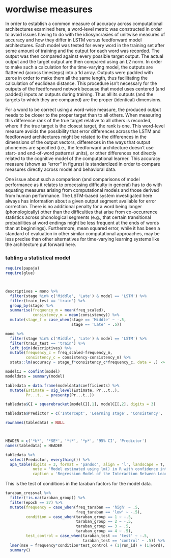 # wordwise measures
In order to establish a common measure of accuracy across computational architectures examined here, a word-level metric was constructed in order to avoid issues having to do with the idiosyncrasies of unitwise measures of accuracy and how they differ in LSTM versus feedforward model architectures. Each model was tested for every word in the training set after some amount of training and the output for each word was recorded. The output was then compared against every possible target output. The actual output and the target output are then compared using an L2 norm. In order to make such a calculation for the time-varying model, the outputs are flattened (across timesteps) into a 1d array. Outputs were padded with zeros in order to make them all the same length, thus facilitating the calculation of euclidean distance. This procedure isn't necessary for the outputs of the feedforward network because that model uses centered (and padded) inputs an outputs during training. Thus all its outputs (and the targets to which they are compared) are the proper (identical) dimensions.

For a word to be correct using a word-wise measure, the produced output needs to be closer to the proper target than to all others. When measuring this difference rank of the true target relative to all others is recorded, where if the true target is the closest target, the rank is one. This word-level measure avoids the possibility that error differences across the LSTM and feedforward architectures might be related to the differences in the dimensions of the output vectors, differences in the ways that output phonemes are specified (i.e., the feedforward architecture doesn't use start- and end-of-word patterns/ units), or other differences not directly related to the cognitive model of the computational learner. This accuracy measure (shown as "error" in figures) is standardized in order to compare measures directly across model and behavioral data.



One issue about such a comparison (and comparisons of model performance as it relates to processing difficulty in general) has to do with equating measures arising from computational models and those derived from human performance. The LSTM-based system investigated here always has information about a given output segment available for error correction. There is no additional penalty for a word being longer (phonologically) other than the difficulties that arise from co-occurrence statistics across phonological segments (e.g., that certain transitional probabilities at word endings might be less frequent at the ends of words than at beginnings). Furthermore, mean squared error, while it has been a standard of evaluation in other similar computational approaches, may be less precise than other alternatives for time-varying learning systems like the architecture put forward here.






### tabling a statistical model
```r

require(papaja)
require(glue)



descriptives = mono %>% 
  filter(stage %in% c('Middle', 'Late') & model == 'LSTM') %>%
  filter(train_test == 'train') %>% 
  group_by(stage) %>% 
  summarise(frequency_m = mean(freq_scaled),
            consistency_m = mean(consistency)) %>% 
  mutate(stage_f = case_when(stage == 'Middle' ~ -.5,
                             stage == 'Late' ~ .5))

mono %>% 
  filter(stage %in% c('Middle', 'Late') & model == 'LSTM') %>%
  filter(train_test == 'train') %>% 
  left_join(descriptives) %>% 
  mutate(frequency_c = freq_scaled-frequency_m,
         consistency_c = consistency-consistency_m) %>% 
  stats::lm(accuracy ~ stage_f*consistency_c*frequency_c, data = .) -> model

modelCI = confint(model)
modeldata = summary(model)

tabledata = data.frame(modeldata$coefficients) %>% 
  mutate(Estimate = sig_level(Estimate, Pr...t..),
         Pr...t.. = presentp(Pr...t..))

tabledata$CI = squarebracket(modelCI[,1], modelCI[,2], digits = 3)

tabledata$Predictor = c('Intercept', 'Learning stage', 'Consistency', 'Frequency', 'Learn stg x consist', 'Learn stg x freq', 'Consistency x frequency', 'Learn stg x consist x freq')

rownames(tabledata) = NULL



HEADER = c('*b*', '*SE*', '*t*', '*p*', '95% CI', 'Predictor')
names(tabledata) = HEADER

tabledata %>% 
  select(Predictor, everything()) %>% 
  apa_table(digits = 3, format = 'pandoc', align = 'l', landscape = T,
            note = 'Model estimated using lm() in R with confidence intervals estimated using confint(), both methods from the native R stats package [@R2021]. Bold parameter estimates indicate significant *p*-values below the alpha threshold of .05.',
            caption = 'Regression Model of the Interaction Between Learning Stage, Word (Body-Rime) Consistency, and Word Frequency on Mean Squared Error')


```


This is the test of conditions in the taraban factors for the model data.

```r

taraban_crossval %>% 
  filter(!is.na(taraban_group)) %>% 
  filter(epoch == 27) %>% 
  mutate(frequency = case_when(freq_taraban == 'high' ~ .5,
                               freq_taraban == 'low' ~ -.5),
         condition = case_when(taraban_group == 1 ~ -.5,
                               taraban_group == 2 ~ -.5,
                               taraban_group == 3 ~ .5,
                               taraban_group == 4 ~ .5),
         test_control = case_when(taraban_test == 'test' ~ -.5,
                                  taraban_test == 'control' ~ .5)) %>% 
  lmer(mse ~ frequency*condition*test_control + (1|run_id) + (1|word), data = .) %>% 
  summary()

```



